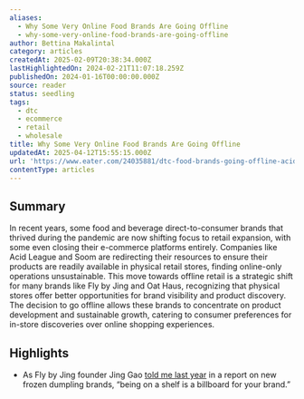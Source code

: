 ```yaml
---
aliases:
  - Why Some Very Online Food Brands Are Going Offline
  - why-some-very-online-food-brands-are-going-offline
author: Bettina Makalintal
category: articles
createdAt: 2025-02-09T20:38:34.000Z
lastHighlightedOn: 2024-02-21T11:07:18.259Z
publishedOn: 2024-01-16T00:00:00.000Z
source: reader
status: seedling
tags:
  - dtc
  - ecommerce
  - retail
  - wholesale
title: Why Some Very Online Food Brands Are Going Offline
updatedAt: 2025-04-12T15:55:15.000Z
url: 'https://www.eater.com/24035881/dtc-food-brands-going-offline-acid-league-soom'
contentType: articles
---
```

## Summary

In recent years, some food and beverage direct-to-consumer brands that thrived during the pandemic are now shifting focus to retail expansion, with some even closing their e-commerce platforms entirely. Companies like Acid League and Soom are redirecting their resources to ensure their products are readily available in physical retail stores, finding online-only operations unsustainable. This move towards offline retail is a strategic shift for many brands like Fly by Jing and Oat Haus, recognizing that physical stores offer better opportunities for brand visibility and product discovery. The decision to go offline allows these brands to concentrate on product development and sustainable growth, catering to consumer preferences for in-store discoveries over online shopping experiences.

## Highlights

- As Fly by Jing founder Jing Gao [told me last year](https://link.eater.com/click/33983704.68785/aHR0cHM6Ly93d3cuZWF0ZXIuY29tLzIzNzI0MDU1L2Zyb3plbi1kdW1wbGluZ3MtcmVzdGF1cmFudHMtZ3JvY2VyeS1zdG9yZXMtbWlsYS13b29uLWxhb2Jhbj91ZWlkPTA5ZDVjMTQ5NDYzOGYyYThhYzRkMWQ2YmQyNTk4NjA1/61436a877b51b35caf6c5e3dC6e2d88b6) in a report on new frozen dumpling brands, “being on a shelf is a billboard for your brand.”
